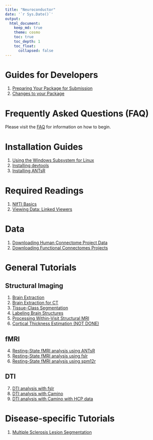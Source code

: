 ```yaml
---
title: "Neuroconductor"
date: '`r Sys.Date()`'
output: 
  html_document:
    keep_md: true
    theme: cosmo
    toc: true
    toc_depth: 1
    toc_float:
      collapsed: false
---
```


# Guides for Developers {#devguides}

1. [Preparing Your Package for Submission](getting_ready_for_submission/index.html)
2. [Changes to your Package](continuous_integration/index.html)

# Frequently Asked Questions (FAQ)

Please visit the [FAQ](faq/index.html) for information on how to begin.

# Installation Guides {#install}

1. [Using the Windows Subsystem for Linux](windows_wsl/index.html)
2. [Installing devtools](installing_devtools/index.html)
3. [Installing ANTsR](installing_ANTsR/index.html)

# Required Readings {#req}

1. [NIfTI Basics](nifti_basics/index.html)
2. [Viewing Data: Linked Viewers](linked_viewers/index.html)

# Data
1. [Downloading Human Connectome Project Data](neurohcp/index.html)
1. [Downloading Functional Connectomes Projects](fcp_indi/index.html)

# General Tutorials {#tutorials}

## Structural Imaging

1. [Brain Extraction](brain_extraction/index.html)
2. [Brain Extraction for CT](ss_ct/index.html)
3. [Tissue-Class Segmentation](tissue_class_segmentation/index.html)
4. [Labeling Brain Structures](label_image/index.html)
5. [Processing Within-Visit Structural MRI](preprocess_mri_within/index.html)
6. [Cortical Thickness Estimation (NOT DONE)](cortical_thickness/index.html)

## fMRI 

4. [Resting-State fMRI analysis using ANTsR](fmri_analysis_ANTsR/index.html)
5. [Resting-State fMRI analysis using fslr](fmri_analysis_fslr/index.html)
5. [Resting-State fMRI analysis using spm12r](fmri_analysis_spm12r/index.html)

## DTI
7. [DTI analysis with fslr](DTI_analysis_fslr/index.html)
8. [DTI analysis with Camino](DTI_analysis_rcamino/index.html)
8. [DTI analysis with Camino with HCP data](DTI_analysis_rcamino_hcp/index.html)

# Disease-specific Tutorials

1. [Multiple Sclerosis Lesion Segmentation](ms_lesion/index.html)


